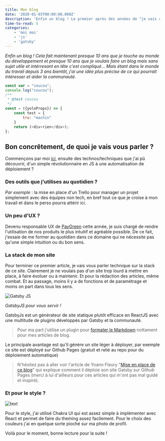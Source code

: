 ```yaml
---
title: Mon blog
date: '2020-01-03T00:00:00.000Z'
description: 'Enfin un blog ! Le premier après des années de "je vais commencer à développer un blog, je finirai demain...", et bien on y est !'
time-to-read: 5
categories:
    - 'moi moi'
    - 'js'
    - 'gatsby'
---
```


_Enfin un blog ! Cela fait maintenant presque 10 ans que je touche au monde du développement et presque 10 ans que je voulais faire un blog mais sans sujet utile et intérresant en tête c'est compliqué... Mais étant dans le monde du travail depuis 3 ans bientôt, j'ai une idée plus précise de ce qui pourrait intéresser et aider la communauté._

```javascript
const var = "coucou";
console.log("coucou");
/**
 * @test coucou
 */
const = ({yoloProps}) => {
    const test = {
        tru: "machin"
    }
    return (<div>rien</div>);
};
```

## Bon concrêtement, de quoi je vais vous parler ?

Commençons par moi [ici](/about), ensuite des technos/techniques que j'ai pû découvrir, d'un simple  révolutionnaire en JS à une automatisation de déploiement ?

### Des outils que j'utilises au quotidien ?

_Par exemple_ : la mise en place d'un Trello pour manager un projet simplement avec des équipes non tech, en bref tout ce que je croise à mon travail et dans le perso pourra attérir ici.

### Un peu d'UX ?

Devenu responsable UX de [PayGreen](https://paygreen.io) cette année, je suis chargé de rendre l'utilisation de nos produits le plus intuitif et agréable possible. De ce fait, j'essaie de me former au quotidien dans ce domaine qui ne nécessite pas qu'une simple intuition ou du bon sens.

### La stack de mon site

Pour terminer ce premier article, je vais vous parler technique sur la stack de ce site.
Clairement je ne voulais pas d'un site trop lourd à mettre en place, à faire évoluer ou à maintenir. Et pour la rédaction des articles, même combat. Et au passage, moins il y a de fonctions et de paramétrage et moins on part dans tous les sens.

![Gatsby JS](https://media.giphy.com/media/g9582DNuQppxC/giphy.gif)

_GatsbyJS pour vous servir !_

GatsbyJs est un générateur de site statique plutôt efficace en ReactJS avec une multitude de plugins développés par Gatsby et la communauté.

> Pour ma part j'utilise un plugin pour [formater le Markdown](gatsby-transformer-remark) nottament pour mes articles de blog.

Le principale avantage est qu'il génère un site léger à déployer, par exemple ce site est déployé sur Github Pages (gratuit et relié au repo pour du déploiement automatique)

> N'hésitez pas à aller voir l'article de Yoann Fleury "[Mise en place de ce blog](<[https://link](https://blog.yoannfleury.dev/mise-en-place-de-ce-blog/)>)" qui explique comment il déploie son site Gatsby sur Github Pages (merci à lui d'ailleurs pour ces articles qui m'ont pas mal guidé et inspiré).

### Et pour le style ?

![text](https://media.giphy.com/media/11ciIZ4lYbZ5Xq/giphy.gif)

Pour le style, j'ai utilisé Chakra UI qui est assez simple à implémenter avec React et permet de faire du theming assez facilement. Pour le choix des couleurs j'ai en quelque sorte pioché sur ma photo de profil.

Voilà pour le moment, bonne lecture pour la suite !
